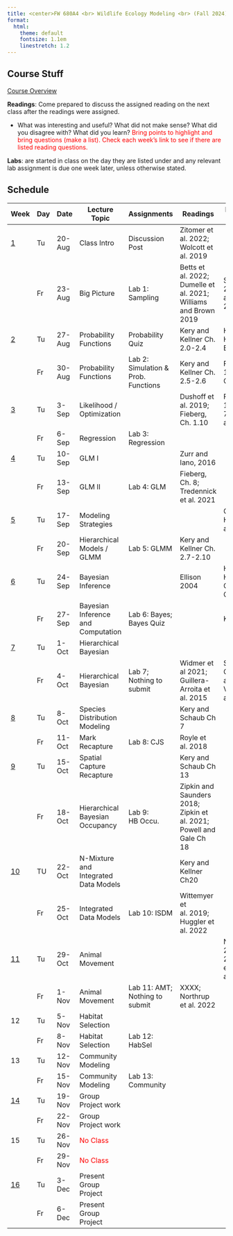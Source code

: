 ```yaml
---
title: <center>FW 680A4 <br> Wildlife Ecology Modeling <br> (Fall 2024)</center>
format:
  html: 
    theme: default
    fontsize: 1.1em
    linestretch: 1.2
---
```

## Course Stuff
```{=html}
<title>Schedule</title>
<style type="text/css">

code.r{
  font-size: 30px;
}
</style>

<a href="/FW680A4/CourseOverview.qmd">Course Overview</a></p>
```

**Readings**: Come prepared to discuss the assigned reading on the next class after the readings were assigned. 

- What was interesting and useful? What did not make sense? What did you disagree with? What did you learn? <span style="color:red">Bring points to highlight and bring questions (make a list). Check each week's link to see if there are listed reading questions.</span>

**Labs**: are started in class on the day they are listed under and any relevant lab assignment is due one week later, unless otherwise stated.

## Schedule 

Week                                  |	Day|	Date   | 	Lecture Topic                          | Assignments       |	   Readings                  |	Background Materials                           
--                                    | -- | --------  |---------------------                  | ----------------  |--------------------------     |------------------                                  
<a href="/FW680A4/week1.qmd">1</a>    | Tu | 20-Aug	 | Class Intro                             | Discussion Post   | Zitomer et al. 2022; Wolcott et al. 2019  |                                     
&nbsp;                                |	Fr | 23-Aug	 | Big Picture                             | Lab 1: Sampling   | Betts et al. 2022; Dumelle et al. 2021; Williams and Brown 2019 | Shmueli 2010; Arif and MacNeil 2022
<a href="/FW680A4/week2.qmd">2</a>    |	Tu | 27-Aug	 | Probability Functions                   | Probability Quiz  | Kery and Kellner Ch. 2.0-2.4          |   Hobbs and Hooten Ch.3; Bolker Ch. 4   
&nbsp;                                | Fr | 30-Aug	 | Probability Functions                   | Lab 2: Simulation & Prob. Functions   |   Kery and Kellner Ch. 2.5-2.6              | 	Fieberg Ch. 10; Bolker Ch. 6    
<a href="/FW680A4/week3.qmd">3</a>    |	Tu | 3-Sep	 | Likelihood / Optimization               |                   | Dushoff et al. 2019; Fieberg, Ch. 1.10    |  Fieberg Ch. 1; Bolker Ch. 7; Zurr et al. Ch. 2   
&nbsp;                                |	Fr | 6-Sep	 | Regression                              | Lab 3: Regression |                               |                                
<a href="/FW680A4/week4.qmd">4</a>    |	Tu | 10-Sep	 | GLM I                                   |                   | Zurr and Iano, 2016           |                                
&nbsp;                                |	Fr | 13-Sep	 | GLM II                                  | Lab 4: GLM        | Fieberg, Ch. 8; Tredennick et al. 2021  |                                
<a href="/FW680A4/week5.qmd">5</a>    |	Tu | 17-Sep	 | Modeling Strategies                     |                   |                               | Gelman and Hill Ch. 11 and 12              
&nbsp;                                |	Fr | 20-Sep	 | Hierarchical Models / GLMM              | Lab 5: GLMM       | Kery and Kellner Ch. 2.7-2.10 |                                
<a href="/FW680A4/week6.qmd">6</a>    |	Tu | 24-Sep	 | Bayesian Inference                      |                   | Ellison 2004                  | Hobbs and Hooten Ch.5.;Fieberg Ch. 11 & 12 
&nbsp;                                |	Fr | 27-Sep	 | Bayesian Inference and Computation      | Lab 6: Bayes; <br>Bayes Quiz  |                   |  Kurz, 2023                                
<a href="/FW680A4/week7.qmd">7</a>    |	Tu | 1-Oct	 | Hierarchical Bayesian                   |                   |                               |                                            
&nbsp;                                |	Fr | 4-Oct	 | Hierarchical Bayesian                   | Lab  7; <br>Nothing to submit | Widmer et al 2021; Guillera-Arroita et al. 2015 | Soley-Guardia et al. 2024; Valavi et al. 2021 
<a href="/FW680A4/week8.qmd">8</a>    |	Tu | 8-Oct	 | Species Distribution Modeling           |                   | Kery and Schaub Ch 7          |                                             			
&nbsp;                                |	Fr | 11-Oct	 | Mark Recapture                          | Lab 8: CJS        | Royle et al. 2018             |                                             			
<a href="/FW680A4/week9.qmd">9</a>    |	Tu | 15-Oct	 | Spatial Capture Recapture               |                   | Kery and Schaub Ch 13         |                                            
&nbsp;                                |	Fr | 18-Oct	 | Hierarchical Bayesian Occupancy         | Lab 9:<br>HB Occu.| Zipkin and Saunders 2018; Zipkin et al. 2021; Powell and Gale Ch 18  |
<a href="/FW680A4/week10.qmd">10</a>  | TU | 22-Oct  | N-Mixture and Integrated Data Models    |                   | Kery and Kellner Ch20         |                                               
&nbsp;                                | Fr | 25-Oct	 | Integrated Data Models                  | Lab 10: ISDM      | Wittemyer et al. 2019; Huggler et al. 2022                               	
<a href="/FW680A4/week11.qmd">11</a>  | Tu | 29-Oct	 | Animal Movement                         |                   |                               | Nathan et al 2008 and 2022; Signer et al 2018; and more  
&nbsp;                                | Fr | 1-Nov	 | Animal Movement                         | Lab 11: AMT; <br>Nothing to submit | XXXX; Northrup et al. 2022    |              
12                                    | Tu | 5-Nov	 | Habitat Selection                       |                   |                               |              
&nbsp;                                | Fr | 8-Nov	 | Habitat Selection                       | Lab 12: HabSel    |                               |              
13                                    | Tu | 12-Nov	 | Community Modeling                      |                   |                               |              
&nbsp;                                | Fr | 15-Nov	 | Community Modeling                      | Lab 13: Community |                               |              
<a href="/FW680A4/week14.qmd">14</a>  | Tu | 19-Nov	 | Group Project work                      |                   |                               |              
&nbsp;                                | Fr | 22-Nov	 | Group Project work                      |                   |                               |              
15                                    | Tu | 26-Nov	 | <span style="color:red">No Class</span> |                   |                               |              
&nbsp;                                | Fr | 29-Nov	 | <span style="color:red">No Class</span> |                   |                               |              
<a href="/FW680A4/week16.qmd">16</a>  | Tu | 3-Dec	 | Present Group Project                   |                   |                               |              
&nbsp;                                | Fr | 6-Dec	 | Present Group Project                   |                   |                               |              
